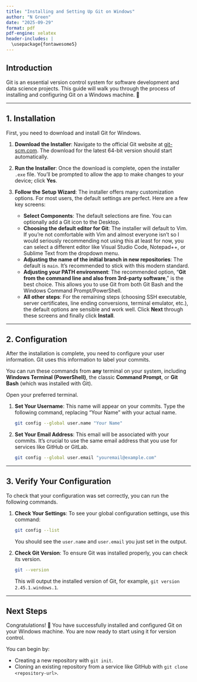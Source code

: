 ```yaml
---
title: "Installing and Setting Up Git on Windows"
author: "N Green"
date: "2025-09-29"
format: pdf
pdf-engine: xelatex
header-includes: |
  \usepackage{fontawesome5}
---
```


## Introduction

Git is an essential version control system for software development and data science projects. This guide will walk you through the process of installing and configuring Git on a Windows machine. 🧐

---

## 1. Installation

First, you need to download and install Git for Windows.

1.  **Download the Installer**: Navigate to the official Git website at [git-scm.com](https://git-scm.com/download/win). The download for the latest 64-bit version should start automatically.

2.  **Run the Installer**: Once the download is complete, open the installer `.exe` file. You'll be prompted to allow the app to make changes to your device; click **Yes**.

3.  **Follow the Setup Wizard**: The installer offers many customization options. For most users, the default settings are perfect. Here are a few key screens:
    * **Select Components**: The default selections are fine. You can optionally add a Git icon to the Desktop.
    * **Choosing the default editor for Git**: The installer will default to Vim. If you're not comfortable with Vim and almost everyone isn't so I would seriously recommending not using this at least for now, you can select a different editor like Visual Studio Code, Notepad++, or Sublime Text from the dropdown menu. 
    * **Adjusting the name of the initial branch in new repositories**: The default is `main`. It's recommended to stick with this modern standard.
    * **Adjusting your PATH environment**: The recommended option, "**Git from the command line and also from 3rd-party software**," is the best choice. This allows you to use Git from both Git Bash and the Windows Command Prompt/PowerShell.
    * **All other steps**: For the remaining steps (choosing SSH executable, server certificates, line ending conversions, terminal emulator, etc.), the default options are sensible and work well. Click **Next** through these screens and finally click **Install**.

---

## 2. Configuration

After the installation is complete, you need to configure your user information. Git uses this information to label your commits.

You can run these commands from **any** terminal on your system, including **Windows Terminal (PowerShell)**, the classic **Command Prompt**, or **Git Bash** (which was installed with Git).

Open your preferred terminal.

1.  **Set Your Username**: This name will appear on your commits. Type the following command, replacing "Your Name" with your actual name.

    ```bash
    git config --global user.name "Your Name"
    ```

2.  **Set Your Email Address**: This email will be associated with your commits. It's crucial to use the same email address that you use for services like GitHub or GitLab.

    ```bash
    git config --global user.email "youremail@example.com"
    ```

---

## 3. Verify Your Configuration

To check that your configuration was set correctly, you can run the following commands.

1.  **Check Your Settings**: To see your global configuration settings, use this command:

    ```bash
    git config --list
    ```

    You should see the `user.name` and `user.email` you just set in the output.

2.  **Check Git Version**: To ensure Git was installed properly, you can check its version.

    ```bash
    git --version
    ```

    This will output the installed version of Git, for example, `git version 2.45.1.windows.1`.

---

## Next Steps

Congratulations! \faIcon{trophy} 🎉 You have successfully installed and configured Git on your Windows machine. You are now ready to start using it for version control.

You can begin by:

* Creating a new repository with `git init`.
* Cloning an existing repository from a service like GitHub with `git clone <repository-url>`.